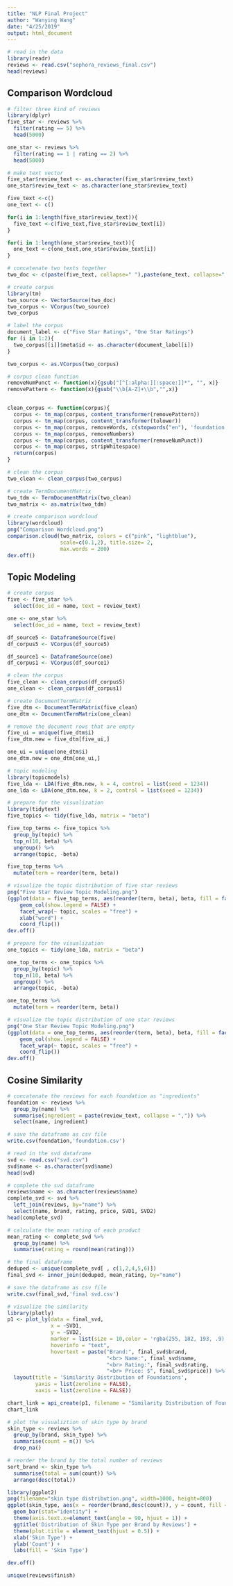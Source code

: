 ```yaml
---
title: "NLP Final Project"
author: "Wanying Wang"
date: "4/25/2019"
output: html_document
---
```

```r
# read in the data
library(readr)
reviews <- read.csv("sephora_reviews_final.csv")
head(reviews)
```

## Comparison Wordcloud
```r
# filter three kind of reviews
library(dplyr)
five_star <- reviews %>%
  filter(rating == 5) %>%
  head(5000)

one_star <- reviews %>%
  filter(rating == 1 | rating == 2) %>%
  head(5000)
```

```r
# make text vector
five_star$review_text <- as.character(five_star$review_text)
one_star$review_text <- as.character(one_star$review_text)

five_text <-c()
one_text <- c()

for(i in 1:length(five_star$review_text)){
  five_text <-c(five_text,five_star$review_text[i])
}

for(i in 1:length(one_star$review_text)){
  one_text <-c(one_text,one_star$review_text[i])
}
```

```r
# concatenate two texts together
two_doc <- c(paste(five_text, collapse=" "),paste(one_text, collapse=" "))
```

```r
# create corpus
library(tm)
two_source <- VectorSource(two_doc)
two_corpus <- VCorpus(two_source)
two_corpus
```

```r
# label the corpus
document_label <- c("Five Star Ratings", "One Star Ratings")
for (i in 1:2){
  two_corpus[[i]]$meta$id <- as.character(document_label[i])
}

two_corpus <- as.VCorpus(two_corpus)
```

```r
# corpus clean function
removeNumPunct <- function(x){gsub("[^[:alpha:][:space:]]*", "", x)}
removePattern <- function(x){gsub("\\b[A-Z]+\\b","",x)}


clean_corpus <- function(corpus){
  corpus <- tm_map(corpus, content_transformer(removePattern))
  corpus <- tm_map(corpus, content_transformer(tolower))
  corpus <- tm_map(corpus, removeWords, c(stopwords("en"), 'foundation','skin', 'make', 'product', 'face', 'really', 'work', 'use', 'got', 'say', 'actually','using', 'used', 'one', 'two', 'three', 'four','five', 'definitely', 'absolutely', 'bought', 'found', 'still', 'makeup', 'made', 'will', 'though', 'little', 'find', 'seem', 'however', 'favorite', 'love', 'look', 'perfect','unfortunately', 'return', 'like','just', 'foundations' ))  
  corpus <- tm_map(corpus, removeNumbers)
  corpus <- tm_map(corpus, content_transformer(removeNumPunct))
  corpus <- tm_map(corpus, stripWhitespace)
  return(corpus)
}
```

```r
# clean the corpus
two_clean <- clean_corpus(two_corpus)
```

```r
# create TermDocumentMatrix
two_tdm <- TermDocumentMatrix(two_clean)
two_matrix <- as.matrix(two_tdm)
```

```r
# create comparison wordcloud
library(wordcloud)
png("Comparison Wordcloud.png")
comparison.cloud(two_matrix, colors = c("pink", "lightblue"), 
                 scale=c(0.1,2), title.size= 2, 
                 max.words = 200)
dev.off()
```

## Topic Modeling
```r
# create corpus
five <- five_star %>%
  select(doc_id = name, text = review_text)

one <- one_star %>%
  select(doc_id = name, text = review_text)

df_source5 <- DataframeSource(five)
df_corpus5 <- VCorpus(df_source5)

df_source1 <- DataframeSource(one)
df_corpus1 <- VCorpus(df_source1)
```

```r
# clean the corpus
five_clean <- clean_corpus(df_corpus5)
one_clean <- clean_corpus(df_corpus1)
```

```r
# create DocumentTermMatrix
five_dtm <- DocumentTermMatrix(five_clean)
one_dtm <- DocumentTermMatrix(one_clean)
```

```r
# remove the document rows that are empty
five_ui = unique(five_dtm$i)
five_dtm.new = five_dtm[five_ui,]

one_ui = unique(one_dtm$i)
one_dtm.new = one_dtm[one_ui,]
```


```r
# topic modeling
library(topicmodels)
five_lda <- LDA(five_dtm.new, k = 4, control = list(seed = 1234))
one_lda <- LDA(one_dtm.new, k = 2, control = list(seed = 1234))
```

```r
# prepare for the visualization
library(tidytext)
five_topics <- tidy(five_lda, matrix = "beta")

five_top_terms <- five_topics %>%
  group_by(topic) %>%
  top_n(10, beta) %>%
  ungroup() %>%
  arrange(topic, -beta)

five_top_terms %>%
  mutate(term = reorder(term, beta))
```

```r
# visualize the topic distribution of five star reviews
png("Five Star Review Topic Modeling.png")
(ggplot(data = five_top_terms, aes(reorder(term, beta), beta, fill = factor(topic))) +
    geom_col(show.legend = FALSE) +
    facet_wrap(~ topic, scales = "free") +
    xlab("word") +
    coord_flip())
dev.off()
```

```r
# prepare for the visualization
one_topics <- tidy(one_lda, matrix = "beta")

one_top_terms <- one_topics %>%
  group_by(topic) %>%
  top_n(10, beta) %>%
  ungroup() %>%
  arrange(topic, -beta)

one_top_terms %>%
  mutate(term = reorder(term, beta))
```

```r
# visualize the topic distribution of one star reviews
png("One Star Review Topic Modeling.png")
(ggplot(data = one_top_terms, aes(reorder(term, beta), beta, fill = factor(topic))) +
    geom_col(show.legend = FALSE) +
    facet_wrap(~ topic, scales = "free") +
    coord_flip())
dev.off()
```


## Cosine Similarity
```r
# concatenate the reviews for each foundation as "ingredients"
foundation <- reviews %>%
  group_by(name) %>%
  summarise(ingredient = paste(review_text, collapse = ",")) %>%
  select(name, ingredient)
```

```r
# save the dataframe as csv file
write.csv(foundation,'foundation.csv')
```

```r
# read in the svd dataframe
svd <- read.csv("svd.csv")
svd$name <- as.character(svd$name)
head(svd)
```

```r
# complete the svd dataframe
reviews$name <- as.character(reviews$name)
complete_svd <- svd %>%
  left_join(reviews, by="name") %>%
  select(name, brand, rating, price, SVD1, SVD2)
head(complete_svd)
```

```r
# calculate the mean rating of each product
mean_rating <- complete_svd %>%
  group_by(name) %>%
  summarise(rating = round(mean(rating)))
```

```r
# the final dataframe
deduped <- unique(complete_svd[ , c(1,2,4,5,6)])
final_svd <- inner_join(deduped, mean_rating, by="name")
```

```r
# save the dataframe as csv file
write.csv(final_svd,'final svd.csv')
```


```r
# visualize the similarity
library(plotly)
p1 <- plot_ly(data = final_svd,
              x = ~SVD1,
              y = ~SVD2,
              marker = list(size = 10,color = 'rgba(255, 182, 193, .9)'),
              hoverinfo = "text",
              hovertext = paste("Brand:", final_svd$brand,
                                "<br> Name:", final_svd$name,
                                "<br> Rating:", final_svd$rating,
                                "<br> Price: $", final_svd$price)) %>%
  layout(title = 'Similarity Distribution of Foundations',
         yaxis = list(zeroline = FALSE),
         xaxis = list(zeroline = FALSE))

chart_link = api_create(p1, filename = "Similarity Distribution of Foundations")
chart_link
```

```r
# plot the visualiztion of skin type by brand
skin_type <- reviews %>%
  group_by(brand, skin_type) %>%
  summarise(count = n()) %>%
  drop_na()

```

```r
# reorder the brand by the total number of reviews
sort_brand <- skin_type %>%
  summarise(total = sum(count)) %>%
  arrange(desc(total))
```


```r
library(ggplot2) 
png(filename="skin type distribution.png", width=1000, height=800)
ggplot(skin_type, aes(x = reorder(brand,desc(count)), y = count, fill = skin_type)) +
  geom_bar(stat="identity") +
  theme(axis.text.x=element_text(angle = 90, hjust = 1)) +
  ggtitle('Distribution of Skin Type per Brand by Reviews') +
  theme(plot.title = element_text(hjust = 0.5)) +
  xlab('Skin Type') + 
  ylab('Count') +
  labs(fill = 'Skin Type')

dev.off()
```

```r
unique(reviews$finish)
```

